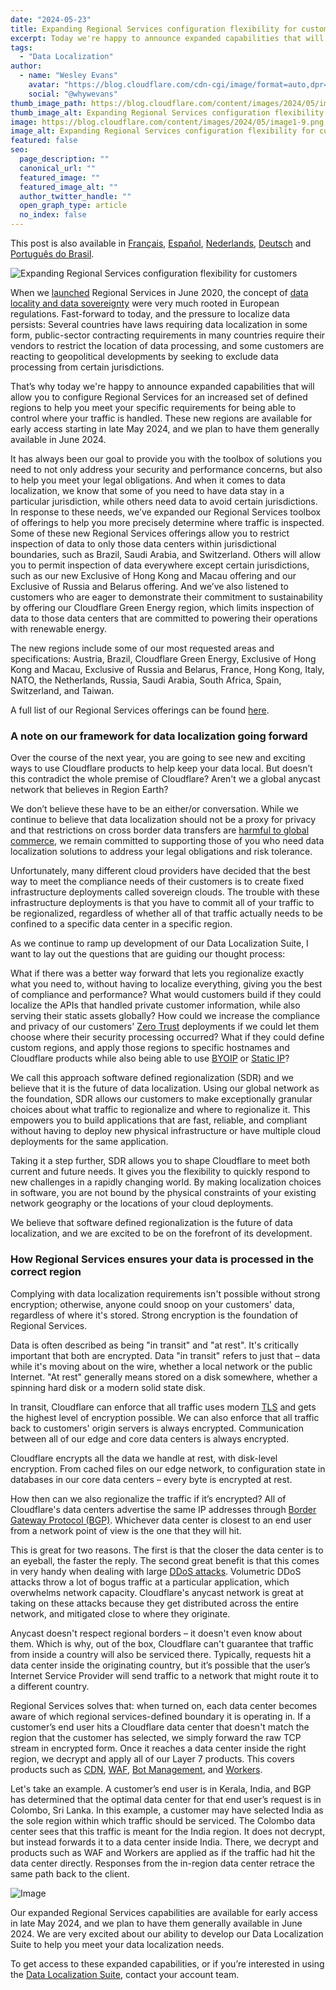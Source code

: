 ```yaml
---
date: "2024-05-23"
title: Expanding Regional Services configuration flexibility for customers
excerpt: Today we're happy to announce expanded capabilities that will allow you to configure Regional Services for an increased set of defined regions to help you meet your specific requirements for being able to control where your traffic is handled...
tags:
  - "Data Localization"
author:
  - name: "Wesley Evans"
    avatar: "https://blog.cloudflare.com/cdn-cgi/image/format=auto,dpr=3,width=64,height=64/https://blog.cloudflare.com/content/images/2021/08/Headshot.jpeg"
    social: "@whywevans"
thumb_image_path: https://blog.cloudflare.com/content/images/2024/05/image1-9.png
thumb_image_alt: Expanding Regional Services configuration flexibility for customers
image: https://blog.cloudflare.com/content/images/2024/05/image1-9.png
image_alt: Expanding Regional Services configuration flexibility for customers
featured: false
seo:
  page_description: ""
  canonical_url: ""
  featured_image: ""
  featured_image_alt: ""
  author_twitter_handle: ""
  open_graph_type: article
  no_index: false
---
```


This post is also available in [Français](https://blog.cloudflare.com/fr-fr/expanding-regional-services-configuration-flexibility-for-customers-fr-fr/), [Español](https://blog.cloudflare.com/es-es/expanding-regional-services-configuration-flexibility-for-customers-es-es/), [Nederlands](https://blog.cloudflare.com/nl-nl/expanding-regional-services-configuration-flexibility-for-customers-nl-nl/), [Deutsch](https://blog.cloudflare.com/de-de/expanding-regional-services-configuration-flexibility-for-customers-de-de/) and [Português do Brasil](https://blog.cloudflare.com/pt-br/expanding-regional-services-configuration-flexibility-for-customers-pt-br/).

![Expanding Regional Services configuration flexibility for customers](https://blog.cloudflare.com/content/images/2024/05/image1-9.png)

When we [launched](https://blog.cloudflare.com/introducing-regional-services/) Regional Services in June 2020, the concept of [data locality and data sovereignty](https://www.cloudflare.com/learning/privacy/what-is-data-localization/) were very much rooted in European regulations. Fast-forward to today, and the pressure to localize data persists: Several countries have laws requiring data localization in some form, public-sector contracting requirements in many countries require their vendors to restrict the location of data processing, and some customers are reacting to geopolitical developments by seeking to exclude data processing from certain jurisdictions.

That’s why today we're happy to announce expanded capabilities that will allow you to configure Regional Services for an increased set of defined regions to help you meet your specific requirements for being able to control where your traffic is handled. These new regions are available for early access starting in late May 2024, and we plan to have them generally available in June 2024.

It has always been our goal to provide you with the toolbox of solutions you need to not only address your security and performance concerns, but also to help you meet your legal obligations. And when it comes to data localization, we know that some of you need to have data stay in a particular jurisdiction, while others need data to avoid certain jurisdictions. In response to these needs, we’ve expanded our Regional Services toolbox of offerings to help you more precisely determine where traffic is inspected. Some of these new Regional Services offerings allow you to restrict inspection of data to only those data centers within jurisdictional boundaries, such as Brazil, Saudi Arabia, and Switzerland. Others will allow you to permit inspection of data everywhere except certain jurisdictions, such as our new Exclusive of Hong Kong and Macau offering and our Exclusive of Russia and Belarus offering. And we’ve also listened to customers who are eager to demonstrate their commitment to sustainability by offering our Cloudflare Green Energy region, which limits inspection of data to those data centers that are committed to powering their operations with renewable energy.

The new regions include some of our most requested areas and specifications: Austria, Brazil, Cloudflare Green Energy, Exclusive of Hong Kong and Macau, Exclusive of Russia and Belarus, France, Hong Kong, Italy, NATO, the Netherlands, Russia, Saudi Arabia, South Africa, Spain, Switzerland, and Taiwan.

A full list of our Regional Services offerings can be found [here](https://developers.cloudflare.com/data-localization/region-support/).

### A note on our framework for data localization going forward

Over the course of the next year, you are going to see new and exciting ways to use Cloudflare products to help keep your data local. But doesn’t this contradict the whole premise of Cloudflare? Aren't we a global anycast network that believes in Region Earth?

We don’t believe these have to be an either/or conversation. While we continue to believe that data localization should not be a proxy for privacy and that restrictions on cross border data transfers are [harmful to global commerce](https://itif.org/publications/2021/07/19/how-barriers-cross-border-data-flows-are-spreading-globally-what-they-cost/), we remain committed to supporting those of you who need data localization solutions to address your legal obligations and risk tolerance.

Unfortunately, many different cloud providers have decided that the best way to meet the compliance needs of their customers is to create fixed infrastructure deployments called sovereign clouds. The trouble with these infrastructure deployments is that you have to commit all of your traffic to be regionalized, regardless of whether all of that traffic actually needs to be confined to a specific data center in a specific region.

As we continue to ramp up development of our Data Localization Suite, I want to lay out the questions that are guiding our thought process:

What if there was a better way forward that lets you regionalize exactly what you need to, without having to localize everything, giving you the best of compliance and performance? What would customers build if they could localize the APIs that handled private customer information, while also serving their static assets globally? How could we increase the compliance and privacy of our customers' [Zero Trust](https://www.cloudflare.com/learning/security/glossary/what-is-zero-trust/) deployments if we could let them choose where their security processing occurred? What if they could define custom regions, and apply those regions to specific hostnames and Cloudflare products while also being able to use [BYOIP](https://developers.cloudflare.com/byoip/) or [Static IP](https://developers.cloudflare.com/spectrum/about/static-ip/)?

We call this approach software defined regionalization (SDR) and we believe that it is the future of data localization. Using our global network as the foundation, SDR allows our customers to make exceptionally granular choices about what traffic to regionalize and where to regionalize it. This empowers you to build applications that are fast, reliable, and compliant without having to deploy new physical infrastructure or have multiple cloud deployments for the same application.

Taking it a step further, SDR allows you to shape Cloudflare to meet both current and future needs. It gives you the flexibility to quickly respond to new challenges in a rapidly changing world. By making localization choices in software, you are not bound by the physical constraints of your existing network geography or the locations of your cloud deployments.

We believe that software defined regionalization is the future of data localization, and we are excited to be on the forefront of its development.

### How Regional Services ensures your data is processed in the correct region

Complying with data localization requirements isn't possible without strong encryption; otherwise, anyone could snoop on your customers' data, regardless of where it's stored. Strong encryption is the foundation of Regional Services.

Data is often described as being "in transit" and "at rest". It's critically important that both are encrypted. Data "in transit" refers to just that – data while it's moving about on the wire, whether a local network or the public Internet. "At rest" generally means stored on a disk somewhere, whether a spinning hard disk or a modern solid state disk.

In transit, Cloudflare can enforce that all traffic uses modern [TLS](https://www.cloudflare.com/learning/ssl/transport-layer-security-tls/) and gets the highest level of encryption possible. We can also enforce that all traffic back to customers' origin servers is always encrypted. Communication between all of our edge and core data centers is always encrypted.

Cloudflare encrypts all the data we handle at rest, with disk-level encryption. From cached files on our edge network, to configuration state in databases in our core data centers – every byte is encrypted at rest.

How then can we also regionalize the traffic if it’s encrypted? All of Cloudflare's data centers advertise the same IP addresses through [Border Gateway Protocol (BGP)](https://www.cloudflare.com/learning/security/glossary/what-is-bgp/). Whichever data center is closest to an end user from a network point of view is the one that they will hit.

This is great for two reasons. The first is that the closer the data center is to an eyeball, the faster the reply. The second great benefit is that this comes in very handy when dealing with large [DDoS attacks](https://www.cloudflare.com/learning/ddos/what-is-a-ddos-attack/). Volumetric DDoS attacks throw a lot of bogus traffic at a particular application, which overwhelms network capacity. Cloudflare's anycast network is great at taking on these attacks because they get distributed across the entire network, and mitigated close to where they originate.

Anycast doesn't respect regional borders – it doesn't even know about them. Which is why, out of the box, Cloudflare can't guarantee that traffic from inside a country will also be serviced there. Typically, requests hit a data center inside the originating country, but it’s possible that the user’s Internet Service Provider will send traffic to a network that might route it to a different country.

Regional Services solves that: when turned on, each data center becomes aware of which regional services-defined boundary it is operating in. If a customer’s end user hits a Cloudflare data center that doesn't match the region that the customer has selected, we simply forward the raw TCP stream in encrypted form. Once it reaches a data center inside the right region, we decrypt and apply all of our Layer 7 products. This covers products such as [CDN](https://www.cloudflare.com/application-services/products/cdn/), [WAF](https://www.cloudflare.com/application-services/products/waf/), [Bot Management](https://www.cloudflare.com/application-services/products/bot-management/), and [Workers](https://www.cloudflare.com/developer-platform/workers/).

Let's take an example. A customer’s end user is in Kerala, India, and BGP has determined that the optimal data center for that end user’s request is in Colombo, Sri Lanka. In this example, a customer may have selected India as the sole region within which traffic should be serviced. The Colombo data center sees that this traffic is meant for the India region. It does not decrypt, but instead forwards it to a data center inside India. There, we decrypt and products such as WAF and Workers are applied as if the traffic had hit the data center directly. Responses from the in-region data center retrace the same path back to the client.

![Image](https://blog.cloudflare.com/content/images/2024/05/image2-8.png)

Our expanded Regional Services capabilities are available for early access in late May 2024, and we plan to have them generally available in June 2024. We are very excited about our ability to develop our Data Localization Suite to help you meet your data localization needs.

To get access to these expanded capabilities, or if you’re interested in using the [Data Localization Suite](https://www.cloudflare.com/data-localization/), contact your account team.
